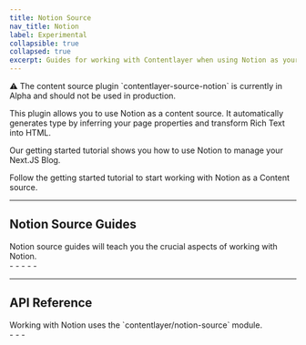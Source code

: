 ```yaml
---
title: Notion Source
nav_title: Notion
label: Experimental
collapsible: true
collapsed: true
excerpt: Guides for working with Contentlayer when using Notion as your content source.
---
```


<div className="rounded-md border border-orange-200 bg-orange-100 px-6 dark:border-orange-500/50 dark:bg-orange-500/20">
  ⚠ The content source plugin `contentlayer-source-notion` is currently in Alpha and should not be used in production.
</div>

This plugin allows you to use Notion as a content source. It automatically generates type by inferring your page properties and transform Rich Text into HTML.

<div className="mt-8 grid gap-6 md:grid-cols-2">
  <Card
    title="Getting Started"
    icon="rocket"
    link={{ url: '/docs/sources/notion/getting-started', label: 'Jump into it' }}
  >
    Our getting started tutorial shows you how to use Notion to manage your Next.JS Blog.
  </Card>
  <div className="mt-2">
    <p>Follow the getting started tutorial to start working with Notion as a Content source.</p>
  </div>
</div>

---

## Notion Source Guides

<div className="-mt-4 grid gap-6 md:grid-cols-2">
  <div>Notion source guides will teach you the crucial aspects of working with Notion.</div>
  <div>
    - <ChevronLink label="Getting started" url="/docs/sources/notion/getting-started" />
    - <ChevronLink label="Configure databases" url="/docs/sources/notion/configure-databases" />
    - <ChevronLink label="Configure properties" url="/docs/sources/notion/configure-properties" />
    - <ChevronLink label="Configure renderer" url="/docs/sources/notion/configure-renderer" />
    - <ChevronLink label="Working with Images" url="/docs/sources/notion/images" />
  </div>
</div>

---

## API Reference

<div className="-mt-4 grid gap-6 md:grid-cols-2">
  <div>
    Working with Notion uses the `contentlayer/notion-source` module.
    <ChevronLink label="Full technical reference" url="/docs/reference/source-notion" />
  </div>
  <div>
    - <ChevronLink label="makeSource" url="/docs/reference/source-notion/make-source" />
    - <ChevronLink label="defineDatabase" url="/docs/reference/source-notion/define-database" />
    - <ChevronLink label="Properties reference" url="/docs/reference/source-notion/properties" />
  </div>
</div>
